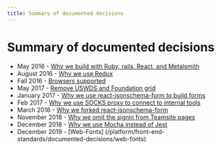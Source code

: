 ```yaml
---
title: Summary of documented decisions
---
```


# Summary of documented decisions

- May 2016 - [Why we build with Ruby, rails, React, and Metalsmith](/platform/front-end-standards/documented-decisions/language-and-tech-stack)
- August 2016 - [Why we use Redux](/platform/front-end-standards/documented-decisions/redux)
- Fall 2016 - [Browsers supported](/platform/front-end-standards/documented-decisions/browser-support)
- May 2017 - [Remove USWDS and Foundation grid](/platform/front-end-standards/documented-decisions/uswds-foundation)
- January 2017 - [Why we use react-jsonschema-form to build forms](/platform/front-end-standards/documented-decisions/building-forms)
- Feb 2017 - [Why we use SOCKS proxy to connect to internal tools](/platform/front-end-standards/documented-decisions/SOCKS-proxy)
- March 2018 - [Why we forked react-jsonschema-form](/platform/front-end-standards/documented-decisions/rjsf-fork)
- November 2018 - [Why we omit the signin from Teamsite pages](/platform/front-end-standards/documented-decisions/teamsite-signin)
- December 2018 - [Why we use Mocha instead of Jest](/platform/front-end-standards/documented-decisions/jest)
- December 2019 - [Web-Fonts] (/platform/front-end-standards/documented-decisions/web-fonts)
